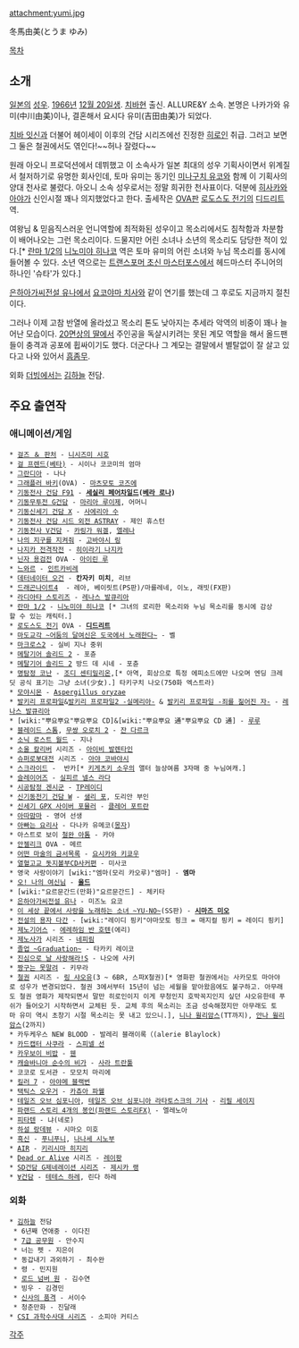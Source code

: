 attachment:yumi.jpg

冬馬由美(とうま ゆみ)

[[목차]]
== 소개 ==
[[일본]]의 [[성우]]. [[1966년]] [[12월 20일]]생. [[치바]]현 출신. ALLURE&Y 소속. 본명은 나카가와 유미(中川由美)이나, 결혼해서 요시다 유미(吉田由美)가 되었다.

[[치바 잇신]]과 더불어 헤이세이 이후의 건담 시리즈에선 진정한 [[히로인]] 취급. 그러고 보면 그 둘은 철권에서도 엮인다!~~허나 잘렸다~~

원래 아오니 프로덕션에서 데뷔했고 이 소속사가 일본 최대의 성우 기획사이면서 위계질서 철저하기로 유명한 회사인데, 토마 유미는 동기인 [[미나구치 유코]]와 함께 이 기획사의 양대 천사로 불렸다. 아오니 소속 성우로서는 정말 희귀한 천사표이다. 덕분에 [[히사카와 아야]]가 신인시절 꽤나 의지했었다고 한다. 출세작은 [[OVA]]판 [[로도스도 전기]]의 [[디드리트]] 역.

여왕님 & 믿음직스러운 언니역할에 최적화된 성우이고 목소리에서도 침착함과 차분함이 배어나오는 그런 목소리이다. 드물지만 어린 소녀나 소년의 목소리도 담당한 적이 있다.[* [[란마 1/2]]의 [[니노미야 히나코]] 역은 토마 유미의 어린 소녀와 누님 목소리를 동시에 들어볼 수 있다. 소년 역으로는 [[트랜스포머 초신 마스터포스]]에서 헤드마스터 주니어의 하나인 '슈타'가 있다.]

[[은하아가씨전설 유나]]에서 [[요코야마 치사]]와 같이 연기를 했는데 그 후로도 지금까지 절친이다.

그러나 이제 고참 반열에 올라섰고 목소리 톤도 낮아지는 추세라 악역의 비중이 꽤나 늘어난 모습이다. [[20면상의 딸]]에서 주인공을 독살시키려는 못된 계모 역할을 해서 올드팬들이 충격과 공포에 휩싸이기도 했다. 더군다나 그 계모는 결말에서 별탈없이 잘 살고 있다고 나와 있어서 [[흠좀무]].

외화 [[더빙]]에서는 [[김하늘]] 전담.

== 주요 출연작 ==
=== 애니메이션/게임 ===
 * [[걸즈 ＆ 판처]] - [[니시즈미 시호]]
 * [[걸 프렌드(베타)]] - 시이나 코코미의 엄마
 * [[그란디아]] - 나나
 * [[그래플러 바키]](OVA) - [[마츠모토 코즈에]]
 * [[기동전사 건담 F91]] - '''[[세실리 페어차일드]]([[베라 로나]])'''
 * [[기동무투전 G건담]] - [[마리아 루이제]], 어머니
 * [[기동신세기 건담 X]] - [[사에리아 수]]
 * [[기동전사 건담 시드 외전 ASTRAY]] - 제인 휴스턴
 * [[기동전사 V건담]] - [[카링가 워겔]], [[엘레나]]
 * [[나의 지구를 지켜줘]] - [[고바야시 링]]
 * [[나지카 전격작전]] - [[히이라기 나지카]]
 * [[닌자 용검전]] OVA - [[아이린 루]]
 * [[느와르]] - [[인트카비레]]
 * [[데터네이터 오건]] - '''칸자키 미치''', 리브
 * [[드래곤나이트4]]  - 레아, 베이릿트(PS판)/마를레네, 이노, 래빗(FX판)
 * [[라디아타 스토리즈]] - [[레나스 발큐리아]]
 * [[란마 1/2]] - [[니노미야 히나코]] [* 그녀의 로리한 목소리와 누님 목소리를 동시에 감상할 수 있는 캐릭터.]
 * [[로도스도 전기]] OVA - '''[[디드리트]]'''
 * [[마도교각 ~어둠의 달여신은 도국에서 노래한다~]] - 벨
 * [[마크로스2]] - 실비 지나 중위
 * [[메탈기어 솔리드 2]] - 포츈
 * [[메탈기어 솔리드 2]] 방드 데 시네 - 포츈
 * [[명탐정 코난]] - [[조디 센티밀리온]],[* 아역, 회상으로 특정 에피소드에만 나오며 엔딩 크레딧 공식 표기는 그냥 소녀(少女).] 타키구치 나오(750화 엑스트라)
 * [[모야시몬]] - [[Aspergillus oryzae]]
 * [[발키리 프로파일]]&[[발키리 프로파일2 -실메리아-]] & [[발키리 프로파일 -죄를 짊어진 자-]] - [[레나스 발큐리아]]
 * [wiki:"뿌요뿌요"뿌요뿌요 CD]&[wiki:"뿌요뿌요 通"뿌요뿌요 CD 通] - [[루루(뿌요뿌요 시리즈)|루루]]
 * [[블레이드 스톰]], [[무쌍 오로치 2]] - [[잔 다르크]]
 * [[소닉 로스트 월드]] - 지나
 * [[소울 칼리버]] 시리즈 - [[아이비 발렌타인]]
 * [[슈퍼로봇대전]] 시리즈 - [[아야 코바야시]]
 * [[스크라이드]] -  반카[* [[키게츠키 소우]]의 앨터 늘상여름 3자매 중 누님여캐.]
 * [[슬레이어즈]] - [[실피르 넬스 라다]]
 * [[시공탐정 겐시군]] - [[TP레이디]]
 * [[신기동전기 건담 W]] - [[샐리 포]], 도리안 부인
 * [[신세기 GPX 사이버 포뮬러]] - [[클레어 포트란]]
 * [[아따맘마]] - 영어 선생
 * [[아빠는 요리사]] - 다나카 유메코([[몽자]])
 * 아스트로 보이 [[철완 아톰]] - 카야
 * [[안젤리크]] OVA - 메르
 * [[어떤 마술의 금서목록]] - [[요시카와 키쿄우]]
 * [[열혈고교 돗지볼부CD사커편]] - 미사코
 * 영국 사랑이야기 [wiki:"엠마(모리 카오루)"엠마] - '''엠마'''
 * [[오! 나의 여신님]] - '''[[울드]]'''
 * [wiki:"요르문간드(만화)"요르문간드] - 체키타
 * [[은하아가씨전설 유나]] - 미즈노 요코
 * [[이 세상 끝에서 사랑을 노래하는 소녀 ~YU-NO~]](SS판) - '''[[시마즈 미오]]'''
 * [[전설의 용자 다간]] - [wiki:"레이디 핑키"야마모토 핑크 = 매지컬 핑키 = 레이디 핑키]
 * [[제노기어스]] - [[에레하임 반 호텐]](에리)
 * [[제노사가]] 시리즈 - [[네피림]]
 * [[졸업 ~Graduation~]] - 타카키 레이코
 * [[진심으로 날 사랑해라!S]] - 나오에 사키
 * [[짱구는 못말려]] - 키무라
 * [[철권]] 시리즈 - [[링 샤오유]](3 ~ 6BR, 스파X철권)[* 영화판 철권에서는 사카모토 마아야로 성우가 변경되었다. 철권 3에서부터 15년이 넘는 세월을 맡아왔음에도 불구하고. 아무래도 철권 영화가 제작되면서 말만 히로인이지 이게 무청인지 호박꼭지인지 싶던 샤오유한테 푸쉬가 들어오기 시작하면서 교체된 듯. 교체 후의 목소리는 조금 성숙해졌지만 아무래도 토마 유미 역시 초창기 시절 목소리는 못 내고 있으니.], [[니나 윌리암스]](TT까지), [[안나 윌리암스]](2까지)
 * 카두케우스 NEW BLOOD - 발레리 블래이록（(alerie Blaylock)
 * [[카드캡터 사쿠라]] - [[스피넬 선]]
 * [[카우보이 비밥]] - [[웬]]
 * [[캐슬바니아 순수의 비가]] - [[사라 트란툴]]
 * 코코로 도서관 - 모모치 마리에
 * [[킬러 7]] - [[아야메 블랙번]]
 * [[택틱스 오우거]] - [[카츄아 파웰]]
 * [[테일즈 오브 심포니아]], [[테일즈 오브 심포니아 라타토스크의 기사]] - [[리필 세이지]]
 * [[파랜드 스토리 4개의 봉인(파랜드 스토리FX)]] - 엘레노아
 * [[피타텐]] - 냐(네로)
 * [[하설 랑데뷰]] - 시마오 미호
 * [[흑신]] - [[푸니푸니]], [[나나세 시노부]]
 * [[AIR]] - [[키리시마 히지리]]
 * [[Dead or Alive]] 시리즈 - [[레이팡]]
 * [[SD건담 G제네레이션 시리즈]] - [[제시카 랭]]
 * [[∀건담]] - [[테테스 하레]], 린다 하레

=== 외화 ===
 * [[김하늘]] 전담
  * 6년째 연애중 - 이다진
  * [[7급 공무원]] - 안수지
  * 너는 펫 - 지은이
  * 동갑내기 과외하기 - 최수완
  * 령 - 민지원
  * [[로드 넘버 원]] - 김수연
  * 빙우 - 김경민
  * [[신사의 품격]] - 서이수
  * 청춘만화 - 진달래
 * [[CSI 과학수사대 시리즈]] - 소피아 커티스
[[각주]]
